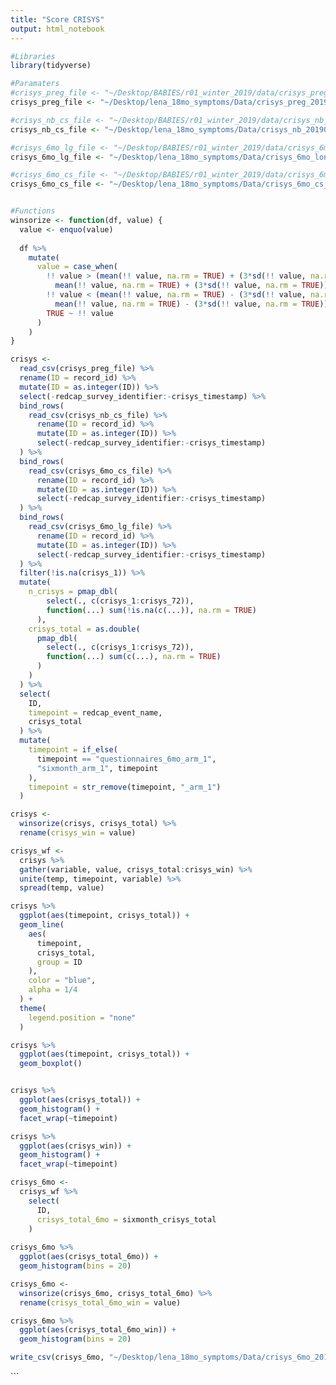 ```yaml
---
title: "Score CRISYS"
output: html_notebook
---
```


```r
#Libraries
library(tidyverse)

#Paramaters
#crisys_preg_file <- "~/Desktop/BABIES/r01_winter_2019/data/crisys_preg_20181127.csv"
crisys_preg_file <- "~/Desktop/lena_18mo_symptoms/Data/crisys_preg_20190202.csv"

#crisys_nb_cs_file <- "~/Desktop/BABIES/r01_winter_2019/data/crisys_nb_20181127.csv"
crisys_nb_cs_file <- "~/Desktop/lena_18mo_symptoms/Data/crisys_nb_20190413.csv"

#crisys_6mo_lg_file <- "~/Desktop/BABIES/r01_winter_2019/data/crisys_6mo_lg_20181127.csv" 
crisys_6mo_lg_file <- "~/Desktop/lena_18mo_symptoms/Data/crisys_6mo_long_20190413.csv"

#crisys_6mo_cs_file <- "~/Desktop/BABIES/r01_winter_2019/data/crisys_6mo_cs_20181127.csv" 
crisys_6mo_cs_file <- "~/Desktop/lena_18mo_symptoms/Data/crisys_6mo_cs_20190202.csv"


#Functions
winsorize <- function(df, value) {
  value <- enquo(value)
  
  df %>% 
    mutate(
      value = case_when(
        !! value > (mean(!! value, na.rm = TRUE) + (3*sd(!! value, na.rm = TRUE))) ~
          mean(!! value, na.rm = TRUE) + (3*sd(!! value, na.rm = TRUE)), 
        !! value < (mean(!! value, na.rm = TRUE) - (3*sd(!! value, na.rm = TRUE))) ~
          mean(!! value, na.rm = TRUE) - (3*sd(!! value, na.rm = TRUE)),
        TRUE ~ !! value
      )
    )
}
```

```r
crisys <-
  read_csv(crisys_preg_file) %>% 
  rename(ID = record_id) %>% 
  mutate(ID = as.integer(ID)) %>% 
  select(-redcap_survey_identifier:-crisys_timestamp) %>% 
  bind_rows(
    read_csv(crisys_nb_cs_file) %>% 
      rename(ID = record_id) %>% 
      mutate(ID = as.integer(ID)) %>% 
      select(-redcap_survey_identifier:-crisys_timestamp)
  ) %>% 
  bind_rows(
    read_csv(crisys_6mo_cs_file) %>% 
      rename(ID = record_id) %>% 
      mutate(ID = as.integer(ID)) %>% 
      select(-redcap_survey_identifier:-crisys_timestamp) 
  ) %>% 
  bind_rows(
    read_csv(crisys_6mo_lg_file) %>% 
      rename(ID = record_id) %>% 
      mutate(ID = as.integer(ID)) %>% 
      select(-redcap_survey_identifier:-crisys_timestamp)
  ) %>% 
  filter(!is.na(crisys_1)) %>% 
  mutate(
    n_crisys = pmap_dbl(
        select(., c(crisys_1:crisys_72)),
        function(...) sum(!is.na(c(...)), na.rm = TRUE)
      ), 
    crisys_total = as.double(
      pmap_dbl(
        select(., c(crisys_1:crisys_72)),
        function(...) sum(c(...), na.rm = TRUE)
      )
    ) 
  ) %>% 
  select(
    ID,
    timepoint = redcap_event_name,
    crisys_total
  ) %>% 
  mutate(
    timepoint = if_else(
      timepoint == "questionnaires_6mo_arm_1",
      "sixmonth_arm_1", timepoint
    ),
    timepoint = str_remove(timepoint, "_arm_1")
  )

crisys <- 
  winsorize(crisys, crisys_total) %>% 
  rename(crisys_win = value)

```

```r
crisys_wf <-
  crisys %>% 
  gather(variable, value, crisys_total:crisys_win) %>% 
  unite(temp, timepoint, variable) %>% 
  spread(temp, value)
```


```r
crisys %>% 
  ggplot(aes(timepoint, crisys_total)) +
  geom_line(
    aes(
      timepoint, 
      crisys_total, 
      group = ID
    ),
    color = "blue",
    alpha = 1/4
  ) +
  theme(
    legend.position = "none"
  )

crisys %>% 
  ggplot(aes(timepoint, crisys_total)) +
  geom_boxplot()


crisys %>% 
  ggplot(aes(crisys_total)) +
  geom_histogram() +
  facet_wrap(~timepoint)

crisys %>% 
  ggplot(aes(crisys_win)) +
  geom_histogram() +
  facet_wrap(~timepoint)


```

```r
crisys_6mo <-
  crisys_wf %>% 
    select(
      ID,
      crisys_total_6mo = sixmonth_crisys_total
    )
  
crisys_6mo %>% 
  ggplot(aes(crisys_total_6mo)) +
  geom_histogram(bins = 20)

crisys_6mo <- 
  winsorize(crisys_6mo, crisys_total_6mo) %>% 
  rename(crisys_total_6mo_win = value)

crisys_6mo %>% 
  ggplot(aes(crisys_total_6mo_win)) +
  geom_histogram(bins = 20)

write_csv(crisys_6mo, "~/Desktop/lena_18mo_symptoms/Data/crisys_6mo_20190413.csv")
```

```


